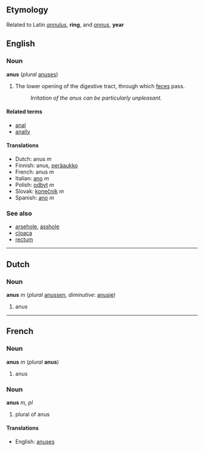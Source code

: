 ==Etymology==
Related to Latin ''[[annulus]]'', '''ring''', and ''[[annus]]'', '''year'''

== English ==
=== Noun ===
'''anus''' (''plural'' [[anuses]])

# The lower opening of the digestive tract, through which [[feces]] pass.
#: ''Irritation of the anus can be particularly unpleasant.''

==== Related terms ====
*[[anal]]
*[[anally]]

====Translations====
*Dutch: anus ''m''
*Finnish: anus, [[peräaukko]]
*French: anus ''m''
*Italian: [[ano#Italian|ano]] ''m''
*Polish: [[odbyt]] ''m''
*Slovak: [[konečník]] ''m''
*Spanish: [[ano#Spanish|ano]] ''m''

=== See also ===
*[[arsehole]], [[asshole]]
*[[cloaca]]
*[[rectum]]

----

==Dutch==
===Noun===
'''anus''' ''m'' (''plural'' [[anussen]], ''diminutive'': [[anusje]])

# anus

----

==French==
===Noun===
'''anus''' ''m'' (''plural'' '''anus''')

#anus

===Noun===
'''anus''' ''m, pl''

# plural of anus

====Translations====
*English: [[anuses]]